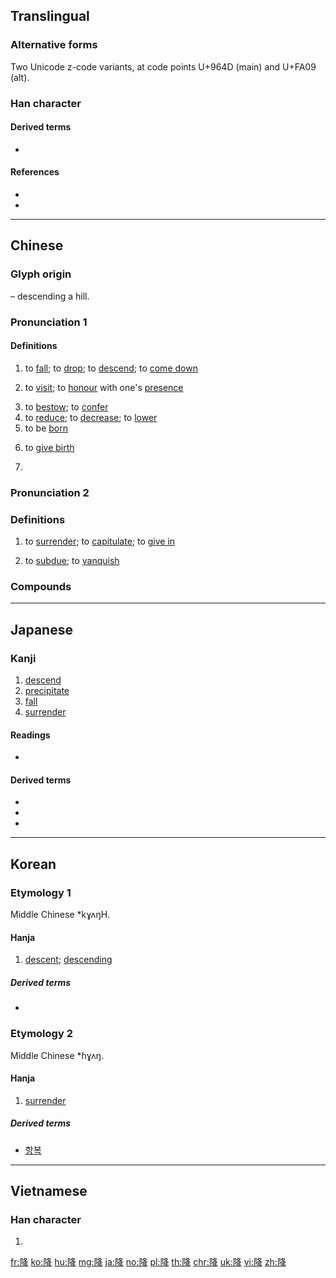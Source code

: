 {{character info/new}}
==Translingual==

===Alternative forms===
Two Unicode z-code variants, at code points U+964D (main) and U+FA09 (alt).

===Han character===
{{Han char|rn=170|rad=阜|as=06|sn=9|four=77254|canj=NLHEQ|ids=⿰阝夅}}

====Derived terms====
* {{l|mul|隆}}

====References====
* {{Han ref|kx=1349.120|dkj=41620|dj=1852.040|hdz=64126.180|uh=964D|ud=38477|bh=ADB0|bd=44464}}
* {{Han ref|uh=FA09}}

----

==Chinese==
{{zh-forms}}

===Glyph origin===
{{Han etym}}
{{Han compound|阜|alt1=阝|t1=hill, wall|夅|t2=descend|ls=psc|c1=s|c2=p}} – descending a hill.

===Pronunciation 1===
{{zh-pron
|m=jiàng
|c=gong3
|h=pfs=kong/kiung
|h_note=kiung - only in the sense “to give birth”; kong - all other senses
|md=gáung
|mn=qz,tw,xm,zz:kàng
|w=2kaan
|mc=2
|oc=1,1
|cat=v,pn
}}

====Definitions====
{{zh-hanzi}}

# to [[fall]]; to [[drop]]; to [[descend]]; to [[come down]]
#: {{zh-x|降落|to fall; to land}}
# {{lb|zh|honorific}} to [[visit]]; to [[honour]] with one's [[presence]]
# to [[bestow]]; to [[confer]]
# to [[reduce]]; to [[decrease]]; to [[lower]]
# to be [[born]]
# {{lb|zh|Hakka}} to [[give birth]]
# {{surname|lang=zh}}

===Pronunciation 2===
{{zh-pron
|m=xiáng
|c=hong4
|h=pfs=hòng
|md=hòng
|mn=qz,tw,xm,zz:hâng
|w=3hhaan
|mc=1
|oc=2,2
|cat=v
}}

===Definitions===
{{zh-hanzi}}

# to [[surrender]]; to [[capitulate]]; to [[give in]]
#: {{zh-x|投降{xiáng}|to surrender}}
# to [[subdue]]; to [[vanquish]]

===Compounds===
{{zh-der|下降|乞降|人工降雨|以降|伏虎降龍|光降|勸降|升降|升降機|升降舵|受降|受降城|名降|喜從天降|崧生嶽降|嵩嶽降神|左降|強迫降落|從天而降|打降|技術降落|投降|招降|招降納叛|招降納順|拱手投降|拱手而降|明降|星降|昴降|普降甘霖|服降|望風而降|歸降|牛筋牛降|禍從天降|空降|空降作戰|空降兵|空降部隊|紆尊降貴|納降|詐降|誘降|調降|謫降|貴降|賤降|迫降|降下|降世|降乩|降交點|降伏|降低|降價|降元音|降冪|降冪排列|降凡|降升調|降半旗|降咎|降壓器|降妖|降將|降席|降幅|降心相從|降志辱身|降情|降旗|降旨|降書|降服|降格|降格以求|降格仿諷|降水|降水量|降溫|降火|降災|降生|降真香|降神|降祥|降福|降級|降級數|降罪|降職|降臨|降落|降落傘|降薪|降表|降詔|降調|降貴紆尊|降附|降降的|降階|降雨|降霜|降順|降香|降龍伏虎|陟降|霜降|頻頻貶降|驟降|黜降}}

----

==Japanese==

===Kanji===
{{ja-kanji|grade=6|rs=阜06}}

# [[descend]]
# [[precipitate]]
# [[fall]]
# [[surrender]]

====Readings====
* {{ja-readings|goon=[[こう]] (kō), [[ごう]] (gō) {{non-joyo-reading}}|kanon=[[こう]] (kō)|kun=[[おりる]] (oriru), [[ふる]] (furu), [[くだる]] (kudaru)|nanori=}}

====Derived terms====
* {{ja-r|降りる|おりる}}
* {{ja-r|降る|ふる}}
* {{ja-r|降ろす|おろす}}

----

==Korean==

===Etymology 1===
Middle Chinese *kɣʌŋH.

====Hanja====
{{ko-hanja|hangeul=[[강]]|eumhun=[[내리다|내릴]] 강|rv=gang|mr=kang|y=kang}}

# [[descent]]; [[descend]]ing

=====Derived terms=====
* {{ko-inline|강단하다|gangdanhada|step down from a platform|降壇하다}}

===Etymology 2===
Middle Chinese *ɦɣʌŋ.

====Hanja====
{{ko-hanja|hangeul=항|eumhun=[[항복할]] 항|rv=hang|mr=hang|yr=hang}}

# [[surrender]]

=====Derived terms=====
* [[항복]]

----

==Vietnamese==

===Han character===
{{vi-hantu|[[giáng]], [[giuống]], [[hàng]], [[nháng]]|rs=阜06}}

# {{defn|lang=vi|sort=阜06}}

[[fr:降]]
[[ko:降]]
[[hu:降]]
[[mg:降]]
[[ja:降]]
[[no:降]]
[[pl:降]]
[[th:降]]
[[chr:降]]
[[uk:降]]
[[vi:降]]
[[zh:降]]